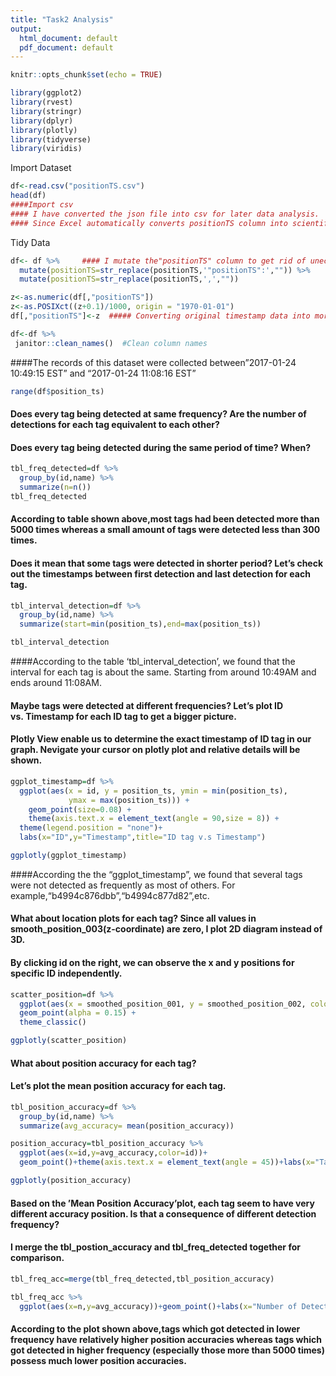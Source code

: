 ```yaml
---
title: "Task2 Analysis"
output:
  html_document: default
  pdf_document: default
---
```


```r
knitr::opts_chunk$set(echo = TRUE)
```

```r
library(ggplot2)
library(rvest)
library(stringr)
library(dplyr)
library(plotly)
library(tidyverse)
library(viridis)
```


Import Dataset
```r
df<-read.csv("positionTS.csv") 
head(df)
####Import csv
#### I have converted the json file into csv for later data analysis.
#### Since Excel automatically converts positionTS column into scientific notation, I have to extract data from json file which related to timestamp and save it as the 'positionTS' column.
```

Tidy Data
```r
df<- df %>%     #### I mutate the"positionTS" column to get rid of unecessary information.
  mutate(positionTS=str_replace(positionTS,'"positionTS":',"")) %>% 
  mutate(positionTS=str_replace(positionTS,',',""))

z<-as.numeric(df[,"positionTS"])
z<-as.POSIXct((z+0.1)/1000, origin = "1970-01-01")
df[,"positionTS"]<-z  ##### Converting original timestamp data into more readable format.

df<-df %>% 
 janitor::clean_names()  #Clean column names

```




####The records of this dataset were collected between"2017-01-24 10:49:15 EST"  and "2017-01-24 11:08:16 EST"
```r
range(df$position_ts)
```


#### Does every tag being detected at same frequency? Are the number of detections for each tag equivalent to each other?
#### Does every tag being detected during the same period of time? When?

```r
tbl_freq_detected=df %>% 
  group_by(id,name) %>% 
  summarize(n=n())
tbl_freq_detected
```
#### According to table shown above,most tags had been detected more than 5000 times whereas a small amount of tags were detected less than 300 times.



#### Does it mean that some tags were detected in shorter period? Let's check out the timestamps between first detection and last detection for each tag.
```r
tbl_interval_detection=df %>% 
  group_by(id,name) %>% 
  summarize(start=min(position_ts),end=max(position_ts))

tbl_interval_detection
```
####According to the table 'tbl_interval_detection', we found that the interval for each tag is about the same. Starting from around 10:49AM and ends around 11:08AM.



#### Maybe tags were detected at different frequencies? Let's plot ID vs. Timestamp for each ID tag to get a bigger picture.
#### Plotly View enable us to determine the exact timestamp of ID tag in our graph. Nevigate your cursor on plotly plot and relative details will be shown.
```r
ggplot_timestamp=df %>% 
  ggplot(aes(x = id, y = position_ts, ymin = min(position_ts), 
             ymax = max(position_ts))) +
    geom_point(size=0.08) +
    theme(axis.text.x = element_text(angle = 90,size = 8)) +
  theme(legend.position = "none")+
  labs(x="ID",y="Timestamp",title="ID tag v.s Timestamp") 

ggplotly(ggplot_timestamp)
```
####According the the "ggplot_timestamp", we found that several tags were not detected as frequently as most of others. For example,"b4994c876dbb","b4994c877d82",etc.


#### What about location plots for each tag? Since all values in smooth_position_003(z-coordinate) are zero, I plot 2D diagram instead of 3D.
#### By clicking id on the right, we can observe the x and y positions for specific ID independently. 
```r

scatter_position=df %>%
  ggplot(aes(x = smoothed_position_001, y = smoothed_position_002, color = id)) +
  geom_point(alpha = 0.15) +
  theme_classic()

ggplotly(scatter_position)

```


#### What about position accuracy for each tag?
#### Let's plot the mean position accuracy for each tag.
```r
tbl_position_accuracy=df %>% 
  group_by(id,name) %>% 
  summarize(avg_accuracy= mean(position_accuracy)) 

position_accuracy=tbl_position_accuracy %>% 
  ggplot(aes(x=id,y=avg_accuracy,color=id))+
  geom_point()+theme(axis.text.x = element_text(angle = 45))+labs(x="Tag ID",y="Mean Position Accuracy",title="Mean Position Accuracy")

ggplotly(position_accuracy)
```
#### Based on the 'Mean Position Accuracy'plot, each tag seem to have very different accuracy position. Is that a consequence of different detection frequency?

#### I merge the tbl_postion_accuracy and tbl_freq_detected together for comparison.
```r
tbl_freq_acc=merge(tbl_freq_detected,tbl_position_accuracy)

tbl_freq_acc %>% 
  ggplot(aes(x=n,y=avg_accuracy))+geom_point()+labs(x="Number of Detections",y="Mean Position Accuracy",title="Association between Number of Detections and Mean Poisiton Accuracy ")
```
#### According to the plot shown above,tags which got detected in lower frequency have relatively higher position accuracies whereas tags which got detected in higher frequency (especially those more than 5000 times) possess much lower position accuracies.




